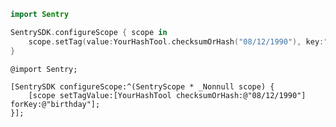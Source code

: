 ```swift {tabTitle:Swift}
import Sentry

SentrySDK.configureScope { scope in
    scope.setTag(value:YourHashTool.checksumOrHash("08/12/1990"), key:"birthady")
}
```

```objc {tabTitle:Objective-C}
@import Sentry;

[SentrySDK configureScope:^(SentryScope * _Nonnull scope) {
    [scope setTagValue:[YourHashTool checksumOrHash:@"08/12/1990"] forKey:@"birthday"];
}];
```
